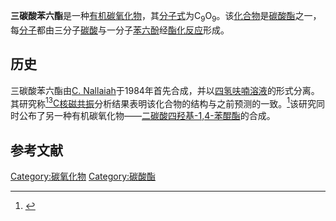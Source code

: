 {{Chembox
| verifiedrevid = 396717852
| ImageFile = Hexahydroxybenzene triscarbonate.svg
| ImageSize = 250px
| SystematicName = 3,5,8,10,13,15-六氧杂四环[10.3.0.0<sup>2,6</sup>.0<sup>7,11</sup>]十五-1(12),2(6),7(11)-三烯-4,9,14-三酮
| Section1 = {{Chembox Identifiers
| PubChem = 13382132
| PubChem_Ref = {{Pubchemcite}}
| SMILES1 = O=C2Oc3c4OC(=O)Oc4c1OC(=O)Oc1c3O2
| ChemSpiderID = 10311361
| ChemSpiderID_Ref = {{chemspidercite|correct|chemspider}}
| SMILES = O=C2Oc3c4OC(=O)Oc4c1OC(=O)Oc1c3O2
| StdInChI_Ref = {{stdinchicite|correct|chemspider}}
| StdInChI = 1S/C9O9/c10-7-13-1-2(14-7)4-6(18-9(12)17-4)5-3(1)15-8(11)16-5
| StdInChIKey_Ref = {{stdinchicite|correct|chemspider}}
| StdInChIKey = ZBAXYMCJUNMJHE-UHFFFAOYSA-N}}
| Section2 = {{Chembox Properties
| Formula = C<sub>9</sub>O<sub>9</sub>
| MolarMass = 252.09
| Appearance = 
| Density = 
| MeltingPt = 
| BoilingPt = 
| Solubility = }}
| Section3 = {{Chembox Hazards
| MainHazards = 
| FlashPt = 
| Autoignition = }}
|ImageFile1=Hexahydroxybenzene triscarbonate 3Dballs.png}}

'''三碳酸苯六酯'''是一种[[有机物|有机]][[碳氧化物|碳氧化物]]，其[[分子式|分子式]]为C<sub>9</sub>O<sub>9</sub>。该[[化合物|化合物]]是[[碳酸酯|碳酸酯]]之一，每[[分子|分子]]都由三分子[[碳酸|碳酸]]与一分子[[苯六酚|苯六酚]]经[[酯化反应|酯化反应]]形成。

==历史==
三碳酸苯六酯由[[C._Nallaiah|C. Nallaiah]]于1984年首先合成，并以[[四氢呋喃|四氢呋喃]][[溶液|溶液]]的形式分离。其研究称[[碳-13|<sup>13</sup>C]][[核磁共振|核磁共振]]分析结果表明该化合物的结构与之前预测的一致。<ref>{{Cite journal|title=Synthesis of tetrahydroxy-1,4-benzoquinone biscarbonate and hexahydroxybenzene triscarbonate-new organic carbon oxides|url=https://linkinghub.elsevier.com/retrieve/pii/S0040402001913249|last=Nallaiah|first=C.|date=1984-01|journal=Tetrahedron|issue=23|doi=10.1016/S0040-4020(01)91324-9|volume=40|pages=4897–4900|language=en|access-date=2020-09-27|archive-date=2022-01-03|archive-url=https://web.archive.org/web/20220103194309/https://linkinghub.elsevier.com/retrieve/pii/S0040402001913249}}</ref>该研究同时公布了另一种有机碳氧化物——[[二碳酸-1,4-苯醌酯|二碳酸四羟基-1,4-苯醌酯]]的合成。

==参考文献==
{{reflist}}

{{碳氧化物}}

[[Category:碳氧化物|Category:碳氧化物]]
[[Category:碳酸酯|Category:碳酸酯]]